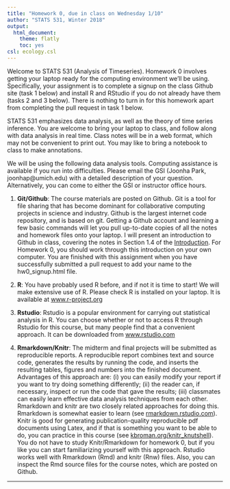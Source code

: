 ```yaml
---
title: "Homework 0, due in class on Wednesday 1/10"
author: "STATS 531, Winter 2018"
output:
  html_document:
    theme: flatly
    toc: yes
csl: ecology.csl
---
```


Welcome to STATS 531 (Analysis of Timeseries). Homework 0 involves getting your laptop ready for the computing environment we'll be using. Specifically, your assignment is to complete a signup on the class Github site (task 1 below) and install R and RStudio if you do not already have them (tasks 2 and 3 below). There is nothing to turn in for this homework apart from completing the pull request in task 1 below.

STATS 531 emphasizes data analysis, as well as the theory of time series inference. You are welcome to bring your laptop to class, and follow along with data analysis in real time. Class notes will be in a web format, which may not be convenient to print out. You may like to bring a notebook to class to make annotations. 

We will be using the following data analysis tools. Computing assistance is available if you run into difficulties. Please email the GSI (Joonha Park, joonhap@umich.edu) with a detailed description of your question. Alternatively, you can come to either the GSI or instructor office hours. 


1. **Git/Github**: The course materials are posted on Github. Git is a tool for file sharing that has become dominant for collaborative computing projects in science and industry. Github is the largest internet code repository, and is based on git. Getting a Github account and learning a few basic commands will let you pull up-to-date copies of all the notes and homework files onto your laptop. I will present an introduction to Github in class, covering the notes in Section 1.4 of the [Introduction](https://ionides.github.io/531w18/notes01/intro.html#internet-repositories-for-collaboration-and-open-source-research-git-and-github). For Homework 0, you should work through this introduction on your own computer. You are finished with this assignment when you have successfully submitted a pull request to add your name to the hw0_signup.html file.

2. **R**: You have probably used R before, and if not it is time to start! We will make extensive use of R. Please check R is installed on your laptop. It is available at [www.r-project.org](https://www.r-project.org)

3. **Rstudio**: Rstudio is a popular environment for carrying out statistical analysis in R. You can choose whether or not to access R through Rstudio for this course, but many people find that a convenient approach. It can be downloaded from [www.rstudio.com](https://www.rstudio.com)

4. **Rmarkdown/Knitr**: The midterm and final projects will be submitted as reproducible reports. A reproducible report combines text and source code, generates the results by running the code, and inserts the resulting tables, figures and numbers into the finished document. Advantages of this approach are: (i) you can easily modify your report if you want to try doing something differently; (ii) the reader can, if necessary, inspect or run the code that gave the results; (iii) classmates can easily learn effective data analysis techniques from each other. Rmarkdown and knitr are two closely related approaches for doing this. Rmarkdown is somewhat easier to learn (see [rmarkdown.rstudio.com](http://rmarkdown.rstudio.com)). Knitr is good for generating publication-quality reproducible pdf documents using Latex, and if that is something you want to be able to do, you can practice in this course (see [kbroman.org/knitr_knutshell](http://kbroman.org/knitr_knutshell/)). You do not have to study Knitr/Rmarkdown for homework 0, but if you like you can start familiarizing yourself with this approach. Rstudio works well with Rmarkdown (Rmd) and knitr (Rnw) files. Also, you can inspect the Rmd source files for the course notes, which are posted on Github.

------
